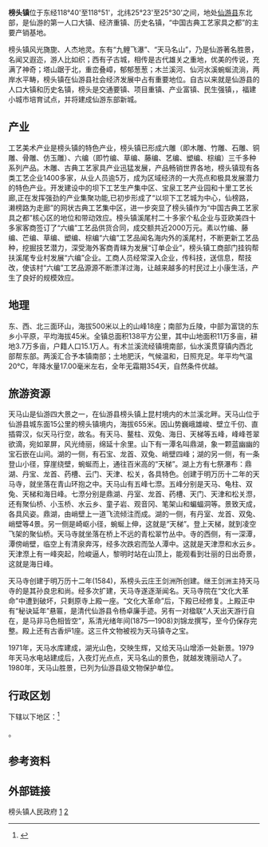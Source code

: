 {{中国乡级行政区|35/03/22/101/000
| 行政区全称 = 榜头镇
| 景观照片文件名 = 
| 景观照片描述 = 
| 汉语拼音 = Bangtouzhen
| 通用拼音 = 
| 注音符號 = 
| 其它标音类型1 = 
| 其它标音1 = 
| 其它标音类型2 = 
| 其它标音2 = 
| 其它语言类型1 = 
| 其它语言地名1 = 
| 其它语言类型2 = 
| 其它语言地名2 = 
| 上级行政区 = [[福建省|福建省]][[仙游县|仙游县]]
| 行政区类别 = [[镇|镇]]
| 总面积 =138平方公里 
| 户籍人口 =16.8万 
| 户籍人口年份 = 
| 常住人口 = 
| 常住人口年份 = 
| 人口密度 =
| 行政区划 = 
| 官方网站 = 
| 政府驻地 = 仙游县榜头镇镇府路26号  
| 邮政编码 = 351256
| 电话区号 = 594
| 毗邻行政区 = 
| 位置图文件名 = 
| 位置图描述 = 
}}
'''榜头镇'''位于东经118°40'至118°51'，北纬25°23'至25°30'之间，地处[[仙游县|仙游县]]东北部，是仙游的第一人口大镇、经济重镇、历史名镇，“中国古典工艺家具之都”的主要产销基地。

榜头镇风光旖旎、人杰地灵。东有“九鲤飞瀑”、“天马名山”，乃是仙游著名胜景，名闻又遐迩，游人比如织；西有子古城，相传是古代雄关之重地，优美的传说，充满了神奇；塔山踞于北，重峦叠嶂，郁郁葱葱；木兰溪河、仙河水溪蜿蜒流淌，两岸水平畴，榜头镇在仙游县社会经济发展中占有重要地位。自古以来就是仙游县的人口大镇和历史名镇，榜头是交通要镇、项目重镇、产业富镇、民生强镇，，福建小城市培育试点，并将建成仙游东部新城。

== 产业 ==
工艺美术产业是榜头镇的特色产业，榜头镇已形成六雕（即木雕、竹雕、石雕、铜雕、骨雕、仿玉雕）、六编（即竹编、草编、藤编、艺编、塑编、棕编）三千多种系列产品。木雕、古典工艺家具产业迅猛发展，产品畅销世界各地，榜头镇现有各类工艺企业1400多家，从业人员逾5万，成为区域经济的一大亮点和极具发展潜力的特色产业。开发建设中的坝下工艺生产集中区、宝泉工艺产业园和十里工艺长廊,正在发挥强劲的产业集聚功能,已初步形成了“以坝下工艺城为中心，仙榜路，濑榜路为走廊”的网状古典工艺集中区，进一步突显了榜头镇作为“中国古典工艺家具之都”核心区的地位和带动效应。榜头镇溪尾村二十多家个私企业与亚欧美四十多家客商签订了“六编”工艺品供货合同，成交额共近2000万元。素以竹编、藤编、芒编、草编、塑编、棕编“六编”工艺品闻名海内外的溪尾村，不断更新工艺品种，挖掘技艺潜力，深受海外客商青睐为发展“订单企业”，榜头镇工商部门挂钩帮扶溪尾专业村发展“六编”企业。工商人员经常深入企业，传科技，送信息，帮技改，使该村“六编”工艺品源源不断漂洋过海，让越来越多的村民过上小康生活，产生了良好的规模效应。

== 地理 ==

东、西、北三面环山，海拔500米以上的山峰18座；南部为丘陵，中部为富饶的东乡小平原，平均海拔45米。全镇总面积138平方公里，其中山地面积11万多亩，耕地3.7万多亩，户籍人口15.1万人。有术兰溪流经镇境南部，仙水溪贯穿镇内西北部帮东部。两溪汇合予本镇南部；土地肥沃，气候温和，日照充足。年平均气温20℃，年降水量17.00毫米左右，全年无霜期354天，自然条件优越。

== 旅游资源 ==
天马山是仙游四大景之一，在仙游县榜头镇上昆村境内的木兰溪北畔。天马山位于仙游县城东面15公里的榜头镇境内，海拔655米。因山势巍峨雄峻、壁立千仞、直插霄汉，似天马行空，故名。有天马、鳌柱、双兔、海日、天梯等五峰，峰峰苍翠欲滴，宛如翠屏，风光绮丽，绵延十余里。山下有一潭名叫鼎湖，象一颗蓝幽幽的宝石嵌在山间。湖的一侧，有石宝、龙首、双兔、峭壁四峰；湖的另一侧，有一条登山小径，穿崖绕壁，蜿蜒而上，通往百米高的“天梯”。湖上方有七祭瀑布：鼎湖、丹宝、龙首、药槽、云门、天津、松关，各具特色。创建于明万历十二年的天马寺，就坐落在青山环抱之中。天马山有五峰七漈。五峰分别是天马、龟柱、双兔、天梯和海日峰。七漈分别是鼎湖、丹室、龙首、药槽、天门、天津和松关漈，还有聚仙桥、小玉桥、水云乡、童子岩、观音冈、笔架山和蝙蝠洞等。景致天成，各具风姿。鼎湖，由峭壁上一道飞流倾注而成。湖的一侧，有丹室、龙首、双兔、峭壁等4景。另一侧是崎岖小径，蜿蜒上伸，这就是“天梯”。登上天梯，就到凌空飞架的聚仙桥。天马寺就坐落在桥上不远的青松翠竹丛中。寺的西侧，有一深潭，潭傍峭壁，临空上有清泉奔泻，经多次跌宕而坠人潭中。这就是天津漈和水云乡。天津漈上有一峰突起，险峻逼人，黎明时站在山顶上，能观看到壮丽的日出奇景，这就是海日峰。

天马寺创建于明万历十二年(1584)，系榜头云庄王剑洲所创建。继王剑洲主持天马寺的是其孙良忠和尚。经多次扩建，天马寺遂逐渐闻名。天马寺院在“文化大革命”中遭到破坏，只剩原寺上殿一座。“文化大革命”后，下殿已经修复。上殿正中有“秘诀延年”悬匾，是清代仙游县令杨卓廉手迹。另有一对楹联“人天出天游行自在，是马非马色相皆空”，系清光绪年间(1875—1908)刘锦龙撰写，至今仍保存完整。殿上还有古香炉1座。这三件文物被视为天马镇寺之宝。

1971年，天马水库建成，湖光山色，交映生辉，又给天马山增添一处新景。1979年天马水电站建成后，入夜灯光点点，天马名山的景色，就越发瑰丽动人了。1980年，天马山胜景，已列为仙游县级文物保护单位。

== 行政区划 ==
{{PAGENAMEBASE}}下辖以下地区：<ref>{{PRC admin/ref sgc|35/03/22/101}}</ref>

{{PRC admin/children|35/03/22/101/000}}。

== 参考资料 ==
{{reflist}}

==外部链接==
{{仙游县行政区划}}榜头镇人民政府
[https://web.archive.org/web/20120807082558/] 
[http://www.bangtou.xianyou.gov.cn/bangtou/index.htm] {{Wayback|url=http://www.bangtou.xianyou.gov.cn/bangtou/index.htm |date=20120807082558 }}

{{PRC admin/navcat|35/03/22/101/000}}